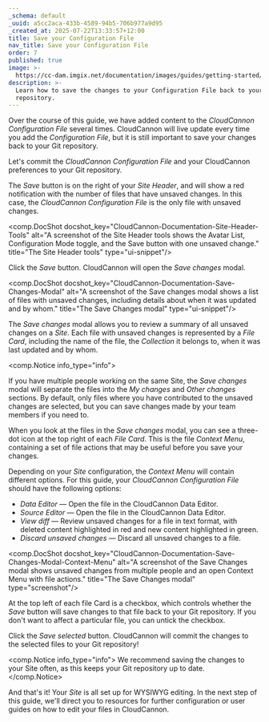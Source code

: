 ```yaml
---
_schema: default
_uuid: a5cc2aca-433b-4589-94b5-706b977a9d95
_created_at: 2025-07-22T13:33:57+12:00
title: Save your Configuration File
nav_title: Save your Configuration File
order: 7
published: true
image: >-
  https://cc-dam.imgix.net/documentation/images/guides/getting-started/guide-thumbnails/CloudCannon-Getting-Started-Thumbnail-Universal.png
description: >-
  Learn how to save the changes to your Configuration File back to your Git
  repository.
---
```

Over the course of this guide, we have added content to the *CloudCannon Configuration File* several times. CloudCannon will live update every time you add the *Configuration File*, but it is still important to save your changes back to your Git repository.

Let's commit the *CloudCannon Configuration File* and your CloudCannon preferences to your Git repository.

The *Save* button is on the right of your *Site Header*, and will show a red notification with the number of files that have unsaved changes. In this case, the *CloudCannon Configuration File* is the only file with unsaved changes.

<comp.DocShot docshot_key="CloudCannon-Documentation-Site-Header-Tools" alt="A screenshot of the Site Header tools shows the Avatar List, Configuration Mode toggle, and the Save button with one unsaved change." title="The Site Header tools" type="ui-snippet"/>

Click the *Save* button. CloudCannon will open the *Save changes* modal.

<comp.DocShot docshot_key="CloudCannon-Documentation-Save-Changes-Modal" alt="A screenshot of the Save changes modal shows a list of files with unsaved changes, including details about when it was updated and by whom." title="The Save Changes modal" type="ui-snippet"/>

The *Save changes* modal allows you to review a summary of all unsaved changes on a *Site*. Each file with unsaved changes is represented by a *File Card*, including the name of the file, the *Collection* it belongs to, when it was last updated and by whom.

<comp.Notice info_type="info">
  <p>If you have multiple people working on the same Site, the <em>Save changes</em> modal will separate the files into the <em>My changes</em> and <em>Other changes</em> sections. By default, only files where you have contributed to the unsaved changes are selected, but you can save changes made by your team members if you need to.</p><comp.DocShot docshot_key="CloudCannon-Documentation-Save-Changes-Modal-Multiple-Contributors" alt="A screenshot of the Save changes modal shows that multiple contributors have files with unsaved changes." title="The Save Changes modal" type="screenshot"/>
</comp.Notice>

When you look at the files in the *Save changes* modal, you can see a three-dot icon at the top right of each *File Card*. This is the file *Context Menu*, containing a set of file actions that may be useful before you save your changes.

Depending on your *Site* configuration, the *Context Menu* will contain different options. For this guide, your *CloudCannon Configuration File* should have the following options:

* *Data Editor* — Open the file in the CloudCannon Data Editor.
* *Source Editor* — Open the file in the CloudCannon Data Editor.
* *View diff* — Review unsaved changes for a file in text format, with deleted content highlighted in red and new content highlighted in green.
* *Discard unsaved changes* — Discard all unsaved changes to a file.

<comp.DocShot docshot_key="CloudCannon-Documentation-Save-Changes-Modal-Context-Menu" alt="A screenshot of the Save Changes modal shows unsaved changes from multiple people and an open Context Menu with file actions." title="The Save Changes modal" type="screenshot"/>

At the top left of each file Card is a checkbox, which controls whether the *Save* button will save changes to that file back to your Git repository. If you don't want to affect a particular file, you can untick the checkbox.

Click the *Save selected* button. CloudCannon will commit the changes to the selected files to your Git repository!

<comp.Notice info_type="info">
  We recommend saving the changes to your Site often, as this keeps your Git repository up to date.
</comp.Notice>

And that's it! Your *Site* is all set up for WYSIWYG editing. In the next step of this guide, we'll direct you to resources for further configuration or user guides on how to edit your files in CloudCannon.